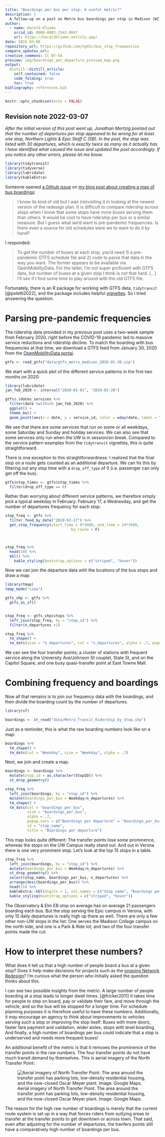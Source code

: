 ```yaml
---
title: "Boardings per bus per stop: A useful metric?"
description: |
  A follow-up on a post on Metro bus boardings per stop in Madison (WI)
author:
  - name: Harald Kliems 
    orcid_id: 0000-0003-2542-0047
    url: https://haraldkliems.netlify.app/
date: 2022-03-06
repository_url: https://github.com/vgXhc/bus_stop_frequencies
compare_updates_url:
creative_commons: CC BY-SA
preview: img/boardings_per_departure_preview_map.png
output: 
  distill::distill_article:
    self_contained: false
    code_folding: true
    toc: true
bibliography: references.bib
---
```


```r
knitr::opts_chunk$set(echo = FALSE)
```

## Revision note 2022-03-07
*After the initial version of this post went up, Jonathan Mertzig pointed out that the number of departures per stop appeared to be wrong for at least one stop, Northern Lights & Epic Staff C (SB). In the post, the stop was listed with 30 departures, which is exactly twice as many as it actually has. I have identified what caused the issue and updated the post accordingly. If you notice any other errors, please let me know.*

```r
library(tidytransit)
library(tidyverse)
library(lubridate)
library(kableExtra)
```

Someone opened [a Github issue](https://github.com/vgXhc/metro_boardings/issues/1) on [my blog post about creating a map of bus boardings](https://haraldkliems.netlify.app/posts/bus-boardings-in-madison/):

> I know its kind of old but I was (re)visiting it in looking at the newest version of the redesign plan. It is difficult to compare ridership across stops when I know that some stops have more buses serving them than others. It would be cool to have ridership per bus or a similar measure. But I guess what we'd want is pre-pandemic frequencies. Is there even a source for old schedules were we to want to do it by hand?

I responded:

> To get the number of buses at each stop, you'd need 1) a pre-pandemic GTFS schedule file and 2) code to parse that data in the way you want. The former appears to be available via OpenMobilityData. For the latter, I'm not super proficient with GTFS data, but number of buses at a given stop I think is not that hard. \[...\] I'll see if I find some time to play around with the old GTFS file.

Fortunately, there is an R package for working with GTFS data, `tidytransit` [@poletti2022], and the package includes helpful [vignettes](https://cran.r-project.org/web/packages/tidytransit/vignettes/frequency.html). So I tried answering the question.

# Parsing pre-pandemic frequencies

The ridership data provided in my previous post uses a two-week sample from February 2020, right before the COVID-19 pandemic led to massive service reductions and ridership decline. To match the boarding with bus frequencies at that time, we download a GTFS feed from January 30, 2020 from the [OpenMobilityData portal](https://openmobilitydata.org/p/metro-transit-madison/181).

```r
gtfs <- read_gtfs("data/gtfs_metro_madison_2020-01-30.zip")
```

We start with a quick plot of the different service patterns in the first two months on 2020:

```r
library(lubridate)
jan_feb_2020 <- interval("2020-01-01", "2020-02-28")

gtfs$.$dates_services %>% 
  filter(date %within% jan_feb_2020) %>% 
  ggplot() + 
  theme_bw() + 
  geom_point(aes(x = date, y = service_id, color = wday(date, label = T)), size = 2)
```

We see that there are some services that run on some or all weekdays, some Saturday and Sunday and holiday services. We can also see that some services only run when the UW is in session/on break. Compared to the service pattern examples from the `tidytransit` vignettes, this is quite straightforward.

There is one exception to this straightforwardness: I realized that the final stop on a route gets counted as an additional departure. We can fix this by filtering out any stop time with a `drop_off_type` of 0 (i.e. passenger can only get off the bus).

```r
gtfs$stop_times <- gtfs$stop_times %>% 
  filter(drop_off_type == 0)
```


Rather than worrying about different service patterns, we therefore simply pick a typical weekday in February: February 17, a Wednesday, and get the number of departures frequency for each stop:

```r
stop_freq <- gtfs %>% 
  filter_feed_by_date("2020-02-17") %>% 
  get_stop_frequency(start_time = 0*3600, end_time = 24*3600, 
                              by_route = F)



stop_freq %>%
  head(10) %>% 
  kbl() %>% 
    kable_styling(bootstrap_options = c("striped", "hover"))

```

Now we can join the departure data with the locations of the bus stops and draw a map:

```r
library(tmap)
tmap_mode("view")

gtfs_shp <- gtfs %>% 
  gtfs_as_sf() 


stop_freq <- gtfs_shp$stops %>% 
  left_join(stop_freq, by = "stop_id") %>% 
  filter(n_departures >1) 

stop_freq %>% 
  tm_shape() +
  tm_dots(size = "n_departures", col = "n_departures", alpha = .7, popup.vars = c( "# daily departures" = "n_departures"), id = "stop_name")

```

We can  see the four transfer points; a cluster of stations with frequent service along the University Ave/Johnson St couplet, State St, and on the Capitol Square; and one busy quasi-transfer point at East Towne Mall.

# Combining frequency and boardings

Now all that remains is to join our frequency data with the boardings, and then divide the boarding count by the number of departures.

```r
library(sf)

boardings <- st_read("data/Metro_Transit_Ridership_by_Stop.shp")
```

Just as a reminder, this is what the raw boarding numbers look like on a map:

```r
boardings %>% 
  tm_shape() +
  tm_dots(col = "Weekday", size = "Weekday", alpha = .7)
```

Next, we join and create a map.

```r
boardings <- boardings %>% 
  mutate(stop_id = as.character(StopID)) %>% 
  st_drop_geometry()

stop_freq %>% 
  left_join(boardings, by = "stop_id") %>% 
  mutate(boardings_per_bus = Weekday/n_departures) %>% 
  tm_shape() +
  tm_dots(col = "boardings_per_bus", 
          size = "boardings_per_bus", 
          alpha = .7, 
          popup.vars = c("Boardings per departure" = "boardings_per_bus", "Weekday departures" = "n_departures", "Weekday boardings" = "Weekday"), 
          id = "stop_name",
          title = "Boardings per departure")

```

This map looks quite different: The transfer points lose some prominence, whereas the stops on the UW Campus really stand out. And out in Verona there is one very prominent stop. Let's look at the top 15 stops in a table.

```r
stop_freq %>% 
  left_join(boardings, by = "stop_id") %>% 
  mutate(boardings_per_bus = Weekday/n_departures) %>%
  st_drop_geometry() %>% 
  select(stop_name, boardings_per_bus, n_departures) %>% 
  arrange(desc(boardings_per_bus)) %>% 
  head(15) %>% 
  kableExtra::kbl(digits = 1, col.names = c("Stop name", "Boardings per bus", "Daily departures")) %>% 
  kable_styling(bootstrap_options = c("striped", "hover"))
```

The Observatory & Elm EB stop on average has on average 21 passengers boarding each bus. But the stop serving the Epic campus in Verona, with only 15 daily departures is really high up there as well. There are only a few other non-UW stops in the list: One serves the Madison College campus on the north side, and one is a Park & Ride lot; and two of the four transfer points made the cut.

# How to interpret these numbers?

What does it tell us that a high number of people board a bus at a given stop? Does it help make decisions for projects such as the [ongoing Network Redesign](https://www.cityofmadison.com/metro/routes-schedules/transit-network-redesign)? I'm curious what the person who initially asked the question thinks about this.

I can see two possible insights from the metric: A large number of people boarding at a stop leads to longer dwell times. [@fricker2011] It takes time for people to step on board, pay or validate their fare, and move through the vehicle, and so the bus will be stopped for a longer time. For schedule planning purposes it is therefore useful to have these numbers. Additionally, it may encourage an agency to think about improvements to vehicles serving such a stop or improving the stop itself: Buses with more doors, faster fare payment and validation, wider aisles, stops with level boarding. And finally, a high number of boardings per bus could indicate that a stop is underserved and needs more frequent buses!

An additional benefit of the metric is that it removes the prominence of the transfer points in the raw numbers. The four transfer points do not have much transit demand by themselves. This is aerial imagery of the North Transfer Point:

![Aerial imagery of North Transfer Point. The area around the transfer point has parking lots, low-density residential housing, and the now-closed Oscar Meyer plant. Image: Google Maps.](img/north_transfer_point_satellite_imagery.png)

The reason for the high raw number of boardings is merely that the current route system is set up in a way that forces riders from outlying areas to transfer at the transfer points to get downtown or across town. That said, even after adjusting for the number of departures, the tranfers points still have a comparatively high number of boardings per bus.

